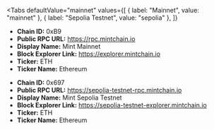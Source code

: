 
<Tabs
 defaultValue="mainnet"
  values={[
    { label: "Mainnet", value: "mainnet" },
    { label: "Sepolia Testnet", value: "sepolia" },
  ]}
>
<TabItem value="mainnet">

- **Chain ID:** 0xB9
- **Public RPC URL:** https://rpc.mintchain.io
- **Display Name:** Mint Mainnet
- **Block Explorer Link:** https://explorer.mintchain.io
- **Ticker:** ETH
- **Ticker Name:** Ethereum

</TabItem>

<TabItem value="sepolia">

- **Chain ID:** 0x697
- **Public RPC URL:** https://sepolia-testnet-rpc.mintchain.io
- **Display Name:** Mint Sepolia Testnet
- **Block Explorer Link:** https://sepolia-testnet-explorer.mintchain.io
- **Ticker:** ETH
- **Ticker Name:** Ethereum

</TabItem>
</Tabs>
